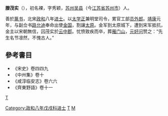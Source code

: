 '''滕茂实'''（{{bd|？||1128年|catIdx=T}}），初名裸，字秀颖，[[苏州|苏州]][[吴县|吴县]]（今[[江苏省|江苏省]][[苏州市|苏州市]]）人。

善於[[篆书|篆书]]，北宋[[政和|政和]]八年[[进士|进士]]。以[[太学正|太学正]]兼明堂司令，累官工部[[员外郎|员外郎]]。[[靖康|靖康]]元年，与副佥书[[路允迪|路允迪]]奉命出使[[金国|金国]]，割讓[[太原|太原]]。金军到太原城下，遭到宋军抵抗，金主以宋朝無信，囚茂实於[[云中郡|云中郡]]。忧愤致疾而卒，葬[[雁门山|雁门山]]，[[元好问|元好问]]赞之：“先生名节凛然，不愧古人。”

==參考書目==
*《宋史》卷四四九
*《中州集》卷十
*《咸淳临安志》卷六六
*《齊東野語》卷十一
[[category:宋朝政治人物|T]]
[[Category:政和八年戊戌科进士|Category:政和八年戊戌科进士]]
[[Category:苏州人|T]]
[[Category:滕姓|M]]